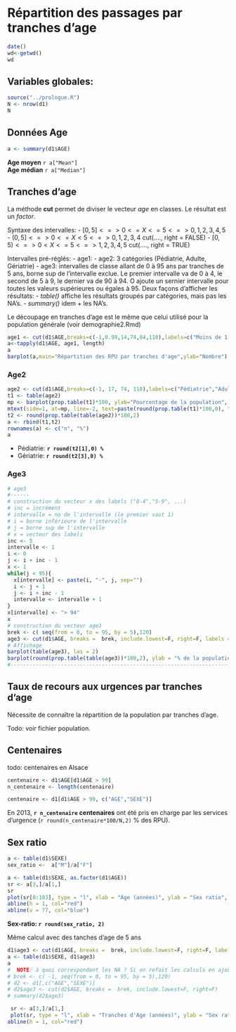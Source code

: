 Répartition des passages par tranches d'age
========================================================
```r
date()
wd<-getwd()
wd
```
Variables globales:
-------------------
```r
source("../prologue.R")
N <- nrow(d1)
N
```

Données Age
-----------
```r
a <- summary(d1$AGE)
```
**Age moyen** `r a["Mean"]`  
**Age médian** `r a["Median"]`  

Tranches d'age
--------------

La méthode **cut** permet de diviser le vecteur *age* en classes. Le résultat est un *factor*.

Syntaxe des intervalles:
- $[0,5] <=> 0 <= X <= 5 <=> 0, 1, 2, 3, 4, 5$
- $(0,5] <=> 0 <= X < 5 <=> 0, 1, 2, 3, 4$  cut(...., right = FALSE)
- $[0,5) <=> 0 < X <= 5 <=> 1, 2, 3, 4, 5$  cut(...., right = TRUE)

Intervalles pré-réglés:
- age1: 
- age2: 3 catégories (Pédiatrie, Adulte, Gériatrie)
- age3: intervalles de classe allant de 0 à 95 ans par tranches de 5 ans, borne sup de l'intervalle exclue. Le premier intervalle va de 0 à 4, le second de 5 à 9, le dernier va de 90 à 94. O ajoute un sernier intervalle pour toutes les valeurs supérieures ou égales à 95. Deux façons d'afficher les résultats:
- *table()* affiche les résultats groupés par catégories, mais pas les NA's.
- *summary()* idem + les NA's.

Le découpage en tranches d'age est le même que celui utilisé pour la population générale (voir demographie2.Rmd)

```r

age1 <- cut(d1$AGE,breaks=c(-1,0.99,14,74,84,110),labels=c("Moins de 1 an","De 1 à 15 ans","De 15 à 75 ans","de 75 à 85 ans","Plus de 85 ans"))
a<-tapply(d1$AGE, age1, length)
a
barplot(a,main="Répartition des RPU par tranches d'age",ylab="Nombre")

```
### Age2
```r
age2 <- cut(d1$AGE,breaks=c(-1, 17, 74, 110),labels=c("Pédiatrie","Adulte < 75 ans","Gériatrie"))
t1 <- table(age2)
mp <- barplot(prop.table(t1)*100, ylab="Pourcentage de la population", main="Répartition des consultants en 2013", col="lavender")
mtext(side=1, at=mp, line=-2, text=paste(round(prop.table(t1)*100,0), "%",sep=""), col="blue")
t2 <- round(prop.table(table(age2))*100,2)
a <- rbind(t1,t2)
rownames(a) <- c("n", "%")
a
```
- Pédiatrie: **`r round(t2[1],0) %`**
- Gériatrie: **`r round(t2[3],0) %`**

### Age3
```r
# age3
#------
# construction du vecteur x des labels ("0-4","5-9", ...)
# inc = incrément
# intervalle = no de l'intervalle (le premier vaut 1)
# i = borne inférieure de l'intervalle
# j = borne sup de l'intervalle
# x = vecteur des labels
inc <- 5
intervalle <- 1
i <- 0
j <- i + inc - 1
x <- 1
while(j < 95){
  x[intervalle] <- paste(i, "-", j, sep="")
  i <- j + 1
  j <- i + inc - 1
  intervalle <- intervalle + 1
}
x[intervalle] <- "> 94"
x
# construction du vecteur age3
brek <- c( seq(from = 0, to = 95, by = 5),120)
age3 <- cut(d1$AGE, breaks =  brek, include.lowest=F, right=F, labels = x)
# Affichage
barplot(table(age3), las = 2)
barplot(round(prop.table(table(age3))*100,2), ylab = "% de la population", las = 2, xlab="", main="Pourcentage de consultants par tranche d'age")
#-------------------------------------------------------------------------

```

Taux de recours aux urgences par tranches d'age
-----------------------------------------------
Nécessite de connaître la répartition de la population par tranches d'age.

Todo: voir fichier population.

Centenaires
-----------
todo: centenaires en Alsace

```r
centenaire <- d1$AGE[d1$AGE > 99]
n_centenaire <- length(centenaire)

centenaire <- d1[d1$AGE > 99, c("AGE","SEXE")]
```
En 2013, **`r n_centenaire` centenaires** ont été pris en charge par les services d'urgence (`r round(n_centenaire*100/N,2)` % des RPU).

Sex ratio
---------
```r
a <- table(d1$SEXE)
sex_ratio <-  a["M"]/a["F"]

a <- table(d1$SEXE, as.factor(d1$AGE))
sr <- a[3,]/a[1,]
sr
plot(sr[0:103], type = "l", xlab = "Age (années)", ylab = "Sex ratio", las = 2, col="green", lwd=2)
abline(h = 1, col="red")
abline(v = 77, col="blue")
```
**Sex-ratio: `r round(sex_ratio, 2)`**

Même calcul avec des tanches d'age de 5 ans
```r
d1$age3 <- cut(d1$AGE, breaks =  brek, include.lowest=F, right=F, labels = x)
a <- table(d1$SEXE, d1$age3)
a
#  NOTE: à quoi correspondent les NA ? Si on refait les calculs en ajoutant une rubrique entre -1 et 0, on réduit le nomfre de NA a 10 mais on ne modifie pas le npmbre de cas par catégorie:
# brek <- c( -1, seq(from = 0, to = 95, by = 5),120)
# d2 <- d1[,c("AGE","SEXE")]
# d2$age3 <- cut(d2$AGE, breaks =  brek, include.lowest=F, right=F)
# summary(d2$age3)

 sr <- a[3,]/a[1,]
 plot(sr, type = "l", xlab = "Tranches d'Age (années)", ylab = "Sex ratio", col="green", lwd=2)
abline(h = 1, col="red")

```

